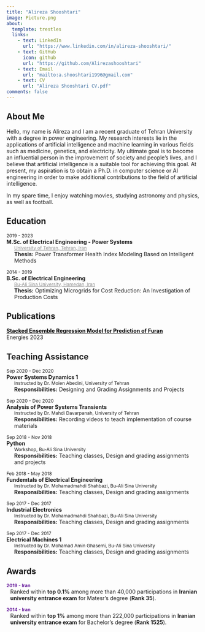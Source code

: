 ```yaml
---
title: "Alireza Shooshtari"
image: Picture.png
about:
  template: trestles
  links:
    - text: LinkedIn
      url: "https://www.linkedin.com/in/alireza-shooshtari/"
    - text: GitHub
      icon: github
      url: "https://github.com/Alirezashooshtari"
    - text: Email
      url: "mailto:a.shooshtari1996@gmail.com"
    - text: CV
      url: "Alireza Shooshtari CV.pdf"
comments: false
---
```


::: column-page
## About Me

Hello, my name is Alireza and I am a recent graduate of Tehran University with a degree in power engineering. My research interests lie in the applications of artificial intelligence and machine learning in various fields such as medicine, genetics, and electricity. My ultimate goal is to become an influential person in the improvement of society and people's lives, and I believe that artificial intelligence is a suitable tool for achieving this goal. At present, my aspiration is to obtain a Ph.D. in computer science or AI engineering in order to make additional contributions to the field of artificial intelligence.

In my spare time, I enjoy watching movies, studying astronomy and physics, as well as football.
:::

::: column-page
```{=html}
          <div id="education" data-w-id="2c86c950-4b72-78b3-45ed-fc9607e278fe"  class="about-intro w-clearfix">
<!--            <div class="figure-right"><img src="assets/img/uni.jpg" sizes="(max-width: 479px) 87vw, (max-width: 767px) 36vw, (max-width: 991px) 33vw, 424px" alt="" />-->
<!--            <div class="figure-right">-->
<!--                <img src="assets/img/uni.jpg" width="501" srcset="assets/img/uni.jpg 500w, assets/img/uni.jpg 800w, assets/img/uni.jpg 852w" sizes="(max-width: 479px) 67vw, (max-width: 767px) 301px, (max-width: 991px) 26vw, 301px" alt="" />-->

<!--            </div>-->
            <h2>Education</h2>
            <p>
              <span style="font-size: 12px">2019 - 2023</span><br/>
              <strong><b>M.Sc. of Electrical Engineering - Power Systems</b></strong><br/>
              <span style="margin-left: 4% !important; display:block !important;">
                <span style="font-size: 12px;">
                  <a href="https://ut.ac.ir" style="color: #8f8f8f; ">
                    University of Tehran, Tehran, Iran
                  </a>
                </span><br/>
                <span style="font-size: 14px">
                  <b>Thesis:</b> Power Transformer Health Index Modeling Based on Intelligent Methods
                </span>
              </span>
            </p>

            <p>
              <span style="font-size: 12px">2014 - 2019</span><br/>
              <strong><b>B.Sc. of Electrical Engineering</b></strong><br/>
              <span style="margin-left: 4% !important; display:block !important;">
                <span style="font-size: 12px;">
                  <a href="https://basu.ac.ir" style="color: #8f8f8f; ">
                    Bu-Ali Sina University, Hamedan, Iran
                  </a>
                </span><br/>
                <span style="font-size: 14px">
                  <b>Thesis:</b> Optimizing Microgrids for Cost Reduction: An Investigation of Production Costs
                </span>
              </span>
            </p>

          </div>
```
```{=html}
          <div id="Publications" data-w-id="2c86c950-4b72-78b3-45ed-fc9607e278fe"  class="about-intro w-clearfix">
<!--            <div class="figure-right"><img src="assets/img/uni.jpg" sizes="(max-width: 479px) 87vw, (max-width: 767px) 36vw, (max-width: 991px) 33vw, 424px" alt="" />-->
<!--            <div class="figure-right">-->
<!--                <img src="assets/img/uni.jpg" width="501" srcset="assets/img/uni.jpg 500w, assets/img/uni.jpg 800w, assets/img/uni.jpg 852w" sizes="(max-width: 479px) 67vw, (max-width: 767px) 301px, (max-width: 991px) 26vw, 301px" alt="" />-->

<!--            </div>-->
            <h2>Publications</h2>
            <p>
              <strong><b><a href="https://www.mdpi.com/2566444" style="color: black; ">Stacked Ensemble Regression Model for Prediction of Furan</a>
              </b></strong><br/>
              Energies 2023

            </p>
          </div>
```
```{=html}
<div id="ta" data-w-id="e2b6ec92-6089-848e-fcb0-ec7e4c84bf4c" class="about-intro w-clearfix">
<!--            <div class="figure-right"><img src="assets/img/uni.jpg" sizes="(max-width: 479px) 87vw, (max-width: 767px) 36vw, (max-width: 991px) 33vw, 424px" alt="" />-->
<!--            <div class="figure-right">-->
<!--                <img src="assets/img/uni.jpg" width="501" srcset="assets/img/uni.jpg 500w, assets/img/uni.jpg 800w, assets/img/uni.jpg 852w" sizes="(max-width: 479px) 67vw, (max-width: 767px) 301px, (max-width: 991px) 26vw, 301px" alt="" />-->

<!--            </div>-->
            <h2>Teaching Assistance</h2>
              <p>
              <span style="font-size: 12px"> Sep 2020 - Dec 2020</span><br/>
              <strong>Power Systems Dynamics 1</strong><br/>
              <span style="margin-left: 4% !important; display:block !important;">
                <span style="font-size: 12px;">
                    Instructed by Dr. Moien Abedini, University of Tehran

                </span><br/>
                <span style="font-size: 14px">
                  <b>Responsibilities:</b> Designing and Grading Assignments and Projects
                </span>
              </span>
            </p>

              <p>
              <span style="font-size: 12px">Sep 2020 - Dec 2020</span><br/>
              <strong>Analysis of Power Systems Transients</strong><br/>
              <span style="margin-left: 4% !important; display:block !important;">
                <span style="font-size: 12px;">
                    Instructed by Dr. Mahdi Davarpanah, University of Tehran

                </span><br/>
                <span style="font-size: 14px">
                  <b>Responsibilities:</b> Recording videos to teach implementation of course materials
                </span>
              </span>
            </p>
            <p>
              <span style="font-size: 12px">Sep 2018 - Nov 2018</span><br/>
              <strong>Python</strong><br/>
              <span style="margin-left: 4% !important; display:block !important;">
                                  <span style="font-size: 12px;">
                 
                    Workshop, Bu-Ali Sina University
                </span><br/>
                <span style="font-size: 14px">
                  <b>Responsibilities:</b> Teaching classes, Design and grading assignments and projects
                </span>
              </span>
            </p>

            <p>
              <span style="font-size: 12px">Feb 2018 - May 2018</span><br/>
              <strong>Fundemtals of Electrical Engineering</strong><br/>
              <span style="margin-left: 4% !important; display:block !important;">
                <span style="font-size: 12px;">
                 
                    Instructed by Dr. Mohamadmahdi Shahbazi, Bu-Ali Sina University
                </span><br/>
                <span style="font-size: 14px">
                  <b>Responsibilities:</b> Teaching classes, Design and grading assignments
                </span>
              </span>
            </p>

            <p>
              <span style="font-size: 12px">Sep 2017 - Dec 2017</span><br/>
              <strong>Industrial Electronics</strong><br/>
              <span style="margin-left: 4% !important; display:block !important;">
                <span style="font-size: 12px;">
                  Instructed by Dr. Mohamadmahdi Shahbazi, Bu-Ali Sina University
                </span><br/>
                <span style="font-size: 14px">
                  <b>Responsibilities:</b> Teaching classes, Design and grading assignments
                </span>
              </span>
            </p>
            <p>
              <span style="font-size: 12px">Sep 2017 - Dec 2017</span><br/>
              <strong>Electrical Machines 1</strong><br/>
              <span style="margin-left: 4% !important; display:block !important;">
                <span style="font-size: 12px;">
                  
                    Instructed by Dr. Mohamad Amin Ghasemi, Bu-Ali Sina University


                </span><br/>
                <span style="font-size: 14px">
                  <b>Responsibilities:</b> Teaching classes, Design and grading assignments
                </span>
              </span>
            </p>
            <p>
              
          </div>
```
```{=html}
<div>
            <h2>Awards</h2>
              <p>
                <b><span style="font-size: 9pt; color: #691d9d">2019 - Iran</span><br/></b>
                <span style="margin-left: 2% !important; display:block !important;">
                    <span style="font-size: 14px">Ranked within <b>top 0.1%</b> among more than 40,000 participations in <b>Iranian university entrance exam</b> for Matesr’s degree (<b>Rank 35</b>).
</span>
                </span>
              </p>
              <p>
                <b><span style="font-size: 9pt; color: #691d9d">2014 - Iran</span><br/></b>
                <span style="margin-left: 2% !important; display:block !important;">
                    <span style="font-size: 14px">Ranked within <b>top 1%</b> among more than 222,000 participations in <b>Iranian university entrance exam</b> for Bachelor’s degree (<b>Rank 1525</b>).</span>
                </span>
            </p>
            <p>

                         </div>
 
                
```
:::